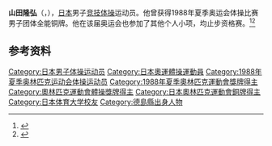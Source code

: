 {{NoteTA|G1=Sports}}
'''山田隆弘'''（{{jpn|j=山田 隆弘|hg=やまだ たかひろ|rm=Yamada Takahiro}}，{{bd|1964年|6月9日||}}），[[日本|日本]]男子[[竞技体操|竞技体操]]运动员。他曾获得1988年夏季奥运会体操比赛男子团体全能铜牌。他在该届奥运会也参加了其他个人小项，均止步资格赛。<ref>{{Cite web|title=Takahiro YAMADA|url=https://www.olympic.org/takahiro-yamada|accessdate=2021-03-27|work=International Olympic Committee}}</ref><ref name=sref>{{cite Sports-Reference |url=https://www.sports-reference.com/olympics/athletes/ya/takahiro-yamada-1.html |archive-url=https://web.archive.org/web/20200417213538/https://www.sports-reference.com/olympics/athletes/ya/takahiro-yamada-1.html |name=Takahiro Yamada |archive-date=2020-04-17 |accessdate=2012-07-01}}</ref>

== 参考资料 ==
{{reflist}}

{{Authority control}}
{{DEFAULTSORT:Yamada, Takahiro}}
[[Category:日本男子体操运动员|Category:日本男子体操运动员]]
[[Category:日本奧運體操運動員|Category:日本奧運體操運動員]]
[[Category:1988年夏季奥林匹克运动会体操运动员|Category:1988年夏季奥林匹克运动会体操运动员]]
[[Category:1988年夏季奧林匹克運動會獎牌得主|Category:1988年夏季奧林匹克運動會獎牌得主]]
[[Category:奧林匹克運動會體操獎牌得主|Category:奧林匹克運動會體操獎牌得主]]
[[Category:日本奧林匹克運動會銅牌得主|Category:日本奧林匹克運動會銅牌得主]]
[[Category:日本体育大学校友|Category:日本体育大学校友]]
[[Category:德島縣出身人物|Category:德島縣出身人物]]